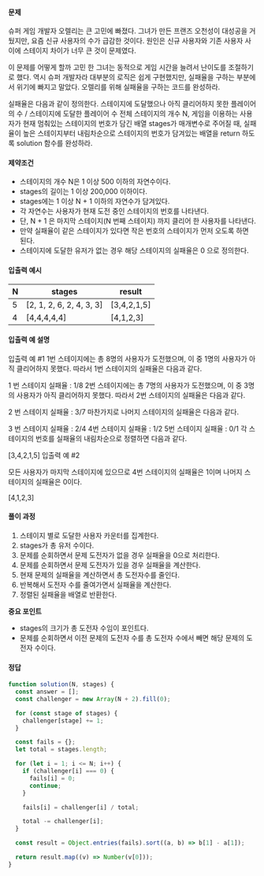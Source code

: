 #### 문제

슈퍼 게임 개발자 오렐리는 큰 고민에 빠졌다. 그녀가 만든 프랜즈 오천성이 대성공을 거뒀지만, 요즘 신규 사용자의 수가 급감한 것이다. 원인은 신규 사용자와 기존 사용자 사이에 스테이지 차이가 너무 큰 것이 문제였다.

이 문제를 어떻게 할까 고민 한 그녀는 동적으로 게임 시간을 늘려서 난이도를 조절하기로 했다. 역시 슈퍼 개발자라 대부분의 로직은 쉽게 구현했지만, 실패율을 구하는 부분에서 위기에 빠지고 말았다. 오렐리를 위해 실패율을 구하는 코드를 완성하라.

실패율은 다음과 같이 정의한다.
스테이지에 도달했으나 아직 클리어하지 못한 플레이어의 수 / 스테이지에 도달한 플레이어 수
전체 스테이지의 개수 N, 게임을 이용하는 사용자가 현재 멈춰있는 스테이지의 번호가 담긴 배열 stages가 매개변수로 주어질 때, 실패율이 높은 스테이지부터 내림차순으로 스테이지의 번호가 담겨있는 배열을 return 하도록 solution 함수를 완성하라.

#### 제약조건

- 스테이지의 개수 N은 1 이상 500 이하의 자연수이다.
- stages의 길이는 1 이상 200,000 이하이다.
- stages에는 1 이상 N + 1 이하의 자연수가 담겨있다.
- 각 자연수는 사용자가 현재 도전 중인 스테이지의 번호를 나타낸다.
- 단, N + 1 은 마지막 스테이지(N 번째 스테이지) 까지 클리어 한 사용자를 나타낸다.
- 만약 실패율이 같은 스테이지가 있다면 작은 번호의 스테이지가 먼저 오도록 하면 된다.
- 스테이지에 도달한 유저가 없는 경우 해당 스테이지의 실패율은 0 으로 정의한다.

#### 입출력 예시

| N   | stages                   | result      |
| --- | ------------------------ | ----------- |
| 5   | [2, 1, 2, 6, 2, 4, 3, 3] | [3,4,2,1,5] |
| 4   | [4,4,4,4,4]              | [4,1,2,3]   |

#### 입출력 예 설명

입출력 예 #1
1번 스테이지에는 총 8명의 사용자가 도전했으며, 이 중 1명의 사용자가 아직 클리어하지 못했다. 따라서 1번 스테이지의 실패율은 다음과 같다.

1 번 스테이지 실패율 : 1/8
2번 스테이지에는 총 7명의 사용자가 도전했으며, 이 중 3명의 사용자가 아직 클리어하지 못했다. 따라서 2번 스테이지의 실패율은 다음과 같다.

2 번 스테이지 실패율 : 3/7
마찬가지로 나머지 스테이지의 실패율은 다음과 같다.

3 번 스테이지 실패율 : 2/4
4번 스테이지 실패율 : 1/2
5번 스테이지 실패율 : 0/1
각 스테이지의 번호를 실패율의 내림차순으로 정렬하면 다음과 같다.

[3,4,2,1,5]
입출력 예 #2

모든 사용자가 마지막 스테이지에 있으므로 4번 스테이지의 실패율은 1이며 나머지 스테이지의 실패율은 0이다.

[4,1,2,3]

#### 풀이 과정

1. 스테이지 별로 도달한 사용자 카운터를 집계한다.
2. stages가 총 유저 수이다.
3. 문제를 순회하면서 문제 도전자가 없을 경우 실패율을 0으로 처리한다.
4. 문제를 순회하면서 문제 도전자가 있을 경우 실패율을 계산한다.
5. 현재 문제의 실패율을 계산하면서 총 도전자수를 줄인다.
6. 반복해서 도전자 수를 줄여가면서 실패율을 계산한다.
7. 정렬된 실패율을 배열로 반환한다.

**중요 포인트**

- stages의 크기가 총 도전자 수임이 포인트다.
- 문제를 순회하면서 이전 문제의 도전자 수를 총 도전자 수에서 빼면 해당 문제의 도전자 수이다.

#### 정답

```javascript
function solution(N, stages) {
  const answer = [];
  const challenger = new Array(N + 2).fill(0);

  for (const stage of stages) {
    challenger[stage] += 1;
  }

  const fails = {};
  let total = stages.length;

  for (let i = 1; i <= N; i++) {
    if (challenger[i] === 0) {
      fails[i] = 0;
      continue;
    }

    fails[i] = challenger[i] / total;

    total -= challenger[i];
  }

  const result = Object.entries(fails).sort((a, b) => b[1] - a[1]);

  return result.map((v) => Number(v[0]));
}
```
